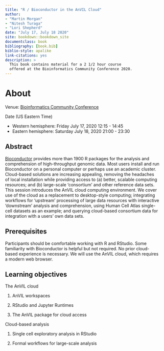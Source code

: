 ```yaml
--- 
title: "R / Bioconductor in the AnVIL Cloud"
author: 
- "Martin Morgan"
- "Nitesh Turaga"
- "Lori Shepherd"
date: "July 17, July 18 2020"
site: bookdown::bookdown_site
documentclass: book
bibliography: [book.bib]
biblio-style: apalike
link-citations: yes
description: >
  This book contains material for a 2 1/2 hour course
  offered at the Bioinformatics Community Conference 2020.
---
```


# About {-}

Venue: [Bioinformatics Community Conference][BCC]

Date (US Eastern Time)

- Western hemisphere: Friday July 17, 2020 12:15 - 14:45
- Eastern hemisphere: Saturday July 18, 2020 21:00 - 23:30

[BCC]: https://bcc2020.sched.com/

## Abstract {-}

[Bioconductor][] provides more than 1900 R packages for the analysis
and comprehension of high-throughput genomic data. Most users install
and run Bioconductor on a personal computer or perhaps use an academic
cluster. Cloud-based solutions are increasing appealing, removing the
headaches of local installation while providing access to (a) better,
scalable computing resources; and (b) large-scale 'consortium' and
other reference data sets. This session introduces the AnVIL cloud
computing environment. We cover use of the cloud as a replacement to
desktop-style computing; integrating workflows for 'upstream'
processing of large data resources with interactive 'downstream'
analysis and comprehension, using Human Cell Atlas single-cell
datasets as an example; and querying cloud-based consortium data for
integration with a users' own data sets.

## Prerequisites {-}

Participants should be comfortable working with R and RStudio.  Some
familiarity with Bioconductor is helpful but not required.  No prior
cloud-based experience is necessary. We will use the AnVIL cloud,
which requires a modern web browser.

## Learning objectives {-}

The AnVIL cloud

1. AnVIL workspaces

1. RStudio and Jupyter Runtimes

1. The AnVIL package for cloud access

Cloud-based analysis

1. Single cell exploratory analysis in RStudio

1. Formal workflows for large-scale analysis

[Bioconductor]: https://bioconductor.org
